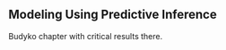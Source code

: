 ## Modeling Using Predictive Inference {#sec-modeling-using-predictive-inference}

Budyko chapter with critical results there.
